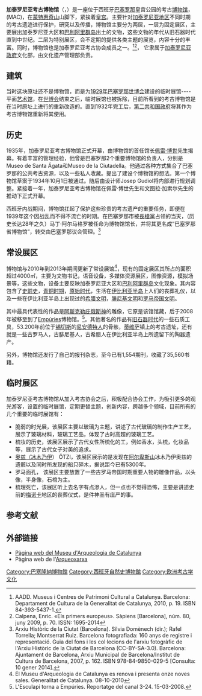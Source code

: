 {{coord|41|22|11|N|2|9|28|E|display=title|scale:10000}} 
{{Infobox Museum
 |name          = 加泰罗尼亚考古博物馆（巴塞罗那）
|image=Museu d'Arqueologia de Catalunya - Barcelona.jpg
 |caption       = 
 |map_type      = 
 |map_caption   = 
 |latitude      = 
 |longitude     = 
 |established   = 1932年
 |dissolved     = 
 |location      = Passeig de Santa Madrona, 39, 08038 Barcelona
 |type          = 考古博物馆
 |visitors      = 30.125 (2011)<ref> Turisme de Barcelona: Estadístiques de Turisme a Barcelona i Província Barcelona, maig 2012</ref>
 |director      = Xavier Llovera Massana
 |network      = 
 |publictransit = 
 |website       = http://www.mac.cat/esl/El-MAC
}}
'''加泰罗尼亚考古博物馆'''（{{lang-es|Museo de Arqueología de Cataluña}}，{{lang-ca|Museu d'Arqueologia de Catalunya}}）是一座位于西班牙[[巴塞罗那|巴塞罗那]]皇宫公园的考古[[博物馆|博物馆]]，(MAC)，在[[蒙特惠奇山|蒙特惠奇山]]山脚下，紧挨着[[加泰罗尼亚国家艺术博物馆|皇宫]]。主要针对[[加泰罗尼亚语地区|加泰罗尼亚地区]]不同时期的考古遗迹进行保护，研究以及传播，博物馆主要分为两层，一层为固定展区，主要展出加泰罗尼亚大区和[[巴利阿里群岛|巴利阿里群岛]]出土的文物，这些文物的年代从旧石器时代直到中世纪。二层为特别展区，会不定期的提供各类主题的展览，内容十分的丰富。同时，博物馆也是加泰罗尼亚考古协会成员之一。<ref> AADD. Museus i Centres de Patrimoni Cultural a Catalunya. Barcelona: Departament de Cultura de la Generalitat de Catalunya, 2010, p. 19. ISBN 84-393-5437-1.</ref><ref> Calpena, Enric. «Els primers europeus». Sàpiens [Barcelona], núm. 80, juny 2009, p. 70. ISSN: 1695-2014</ref>， 它隶属于[[加泰罗尼亚政府|加泰罗尼亚政府]]文化部，由文化遗产管理部负责。

==建筑==
当时这块原址还不是博物馆，而是为[[1929年世界博览会|1929年巴塞罗那世博会]]建设的临时展馆----平面[[艺术馆|艺术馆]]，在[[世界博览会|世博会]]结束之后，临时展馆也被拆除，目前所看到的考古博物馆是在当时原址上进行的重新改造的。直到1932年完工后，[[西班牙第二共和国|第二共和国政府]]将其作为考古博物馆重新将其使用。

==历史==

1935年，加泰罗尼亚考古博物馆正式开幕，由博物馆的首任馆长[[佩雷·博世|佩雷·博世]]先生揭幕。有着丰富的管理经验，他曾是巴塞罗那2个重要博物馆的负责人，分别是Museo de Santa Ágata和Museo de la Ciutadella。他通过各种方式集合了巴塞罗那的公共考古资源，以及一些私人收藏。提出了建设个博物馆的想法。第一个博物馆草案于1934年10月1日被通过。随后由设计师Josep Gudiol将内部进行规划调整。紧接着一年，加泰罗尼亚考古博物馆在佩雷·博世先生和文图拉·加索尔先生的推动下正式开幕。

西班牙内战期间，博物馆扛起了保护这些珍贵的考古遗产的重要任务，即便在1939年这个因战乱而不得不流亡的时期。在巴塞罗那市被[[長槍黨|長槍黨]]占领的当天，（历史长达28年之久）马丁·阿尔马格罗被任命为博物馆馆长，并将其更名成“巴塞罗那省博物馆”，转交由巴塞罗那议会管理。<ref>Arxiu Històric de la Ciutat (Barcelona). Sílvia Domènech (dir.); Rafel Torrella; Montserrat Ruiz. Barcelona fotografiada: 160 anys de registre i representació. Guia del fons i les col·lecions de l'arxiu fotogràfic de l'Arxiu Històric de la Ciutat de Barcelona (CC-BY-SA-3.0). Barcelona: Ajuntament de Barcelona, Arxiu Municipal de Barcelona/Institut de Cultura de Barcelona, 2007, p. 162. ISBN 978-84-9850-029-5 [Consulta: 10 gener 2014].</ref>

==常设展区==

博物馆与2010年到2013年期间更新了常设展馆<ref> El Museu d'Arqueologia de Catalunya es renova i presenta onze noves sales. Generalitat de Catalunya. 08-10-2010</ref>，现有的固定展区其所占的面积超过4000㎡，主要为文物书记，语音设备，多媒体资源展区，图像资源，模拟场景等，这些文物，设备主要反映加泰罗尼亚大区和[[巴利阿里群岛|巴利阿里群岛]]文化现象。其内容包含了[[史前史|史前史]]，[[青铜时期|青铜时期]]，[[原始社会|原始时代]]，生活在[[伊比利亚半岛|伊比利亚半岛]]上人们的丧葬礼仪，以及一些在伊比利亚半岛上出现过的[[希腊文明|希腊文明]]，[[腓尼基文明|腓尼基文明]]和[[古罗马|罗马帝国文明]]。

其中最具代表性的作品是[[阿斯克勒庇俄斯|阿斯克勒庇俄斯神]]的雕像，它原是该馆馆藏，后于2008年被移至到了[[Empúries|Empúries]]博物馆。<ref> L'Esculapi torna a Empúries. Reportatge del canal 3-24. 15-03-2008.</ref>。其他著名的作品有[[旧石器时代|旧石器时代]]的一些石质工具，53.200年前位于[[锡切斯|锡切斯]]的[[尼安德特人|尼安德特人]]的骨骸，[[蒂维萨|蒂维萨]]镇上的考古遗址，还有就是一些古罗马人，古腓尼基人，古希腊人在伊比利亚半岛上所遗留下的陶器遗产。

另外，博物馆还发行了自己的报刊杂志，至今已有1,554期刊，收藏了35,560书籍。

== 临时展区 ==
加泰罗尼亚考古博物馆从加入考古协会之后，积极配合协会工作，为吸引更多的观光游客，设置的临时展馆，定期更替主题，创新内容，跨越多个领域，目前所有的几个重要的临时展馆有：
* 脆弱的时光展，该展区主要以玻璃为主题，讲述了古代玻璃的制作生产工艺，展示了玻璃材料，玻璃工艺品，体现了古时高超的玻璃工艺。
* 梳妆的历史，该展区展示了古代女性所梳化的工，例如香水，头梳，化妆品等，展示了古代女子对美的追求。
* [https://web.archive.org/web/20160303171407/http://www.mac.cat/Seus/Barcelona/Exposicions-temporals/Exposicions-anteriors/OeTZI.-La-momia-del-gel 奥兹（冰木乃伊]） ÖTZI，该展区展示的是发现在[[阿尔卑斯山|阿尔卑斯山]]冰木乃伊奥兹的遗骸以及同时所发现的船只碎木，据说距今已有5300年。
* 罗马面孔， 该展区主要放置了一些古罗马帝国时期重要人物的雕像作品，以头像，半身像，石棺为主。
* 梳理死亡，该展区听上去名字有点渗人，但一点也不觉得恐怖，主要是讲述史前的[[梅诺卡|梅诺卡]]地区的丧葬仪式，是件神圣有庄严的事。

== 参考文献 ==
<references/>

== 外部链接 ==
{{Commonscat|Museu d'Arqueologia de Catalunya (Barcelona)|加泰罗尼亚考古博物馆}}
*[http://www.mac.cat Pàgina web del Museu d'Arqueologia de Catalunya]{{Wayback|url=http://www.mac.cat/ |date=20140222065518 }}
* Pàgina web de l'[[www.arqueoxarxa.cat|Arqueoxarxa]]

{{normdaten}}
[[Category:巴塞隆納博物館|Category:巴塞隆納博物館]]
[[Category:西班牙自然史博物館|Category:西班牙自然史博物館]]
[[Category:欧洲考古学文化|Category:欧洲考古学文化]]